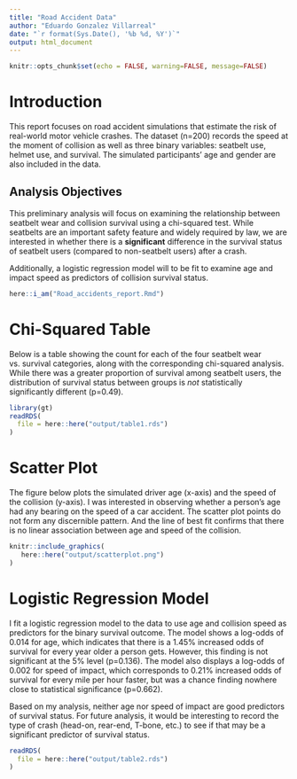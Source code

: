 ```yaml
---
title: "Road Accident Data"
author: "Eduardo Gonzalez Villarreal"
date: "`r format(Sys.Date(), '%b %d, %Y')`"
output: html_document
---
```


```r

knitr::opts_chunk$set(echo = FALSE, warning=FALSE, message=FALSE)
```



# Introduction

This report focuses on road accident simulations that estimate the risk of real-world motor vehicle crashes. The dataset (n=200) records the speed at the moment of collision as well as three binary variables: seatbelt use, helmet use, and survival. The simulated participants' age and gender are also included in the data.

## Analysis Objectives

This preliminary analysis will focus on examining the relationship between seatbelt wear and collision survival using a chi-squared test. While seatbelts are an important safety feature and widely required by law, we are interested in whether there is a **significant** difference in the survival status of seatbelt users (compared to non-seatbelt users) after a crash.

Additionally, a logistic regression model will to be fit to examine age and impact speed as predictors of collision survival status.


```r

here::i_am("Road_accidents_report.Rmd")

```



# Chi-Squared Table

Below is a table showing the count for each of the four seatbelt wear vs. survival categories, along with the corresponding chi-squared analysis. While there was a greater proportion of survival among seatbelt users, the distribution of survival status between groups is *not* statistically significantly different (p=0.49).

```r

library(gt)
readRDS(
  file = here::here("output/table1.rds")
)

```


# Scatter Plot

The figure below plots the simulated driver age (x-axis) and the speed of the collision (y-axis). I was interested in observing whether a person's age had any bearing on the speed of a car accident. The scatter plot points do not form any discernible pattern. And the line of best fit confirms that there is no linear association between age and speed of the collision. 

```r

knitr::include_graphics(
   here::here("output/scatterplot.png")
)

```

# Logistic Regression Model

I fit a logistic regression model to the data to use age and collision speed as predictors for the binary survival outcome. The model shows a log-odds of 0.014 for age, which indicates that there is a 1.45% increased odds of survival for every year older a person gets. However, this finding is not significant at the 5% level (p=0.136). The model also displays a log-odds of 0.002 for speed of impact, which corresponds to 0.21% increased odds of survival for every mile per hour faster, but was a chance finding nowhere close to statistical significance (p=0.662). 

Based on my analysis, neither age nor speed of impact are good predictors of survival status. For future analysis, it would be interesting to record the type of crash (head-on, rear-end, T-bone, etc.) to see if that may be a significant predictor of survival status. 


```r

readRDS(
  file = here::here("output/table2.rds")
)

```


